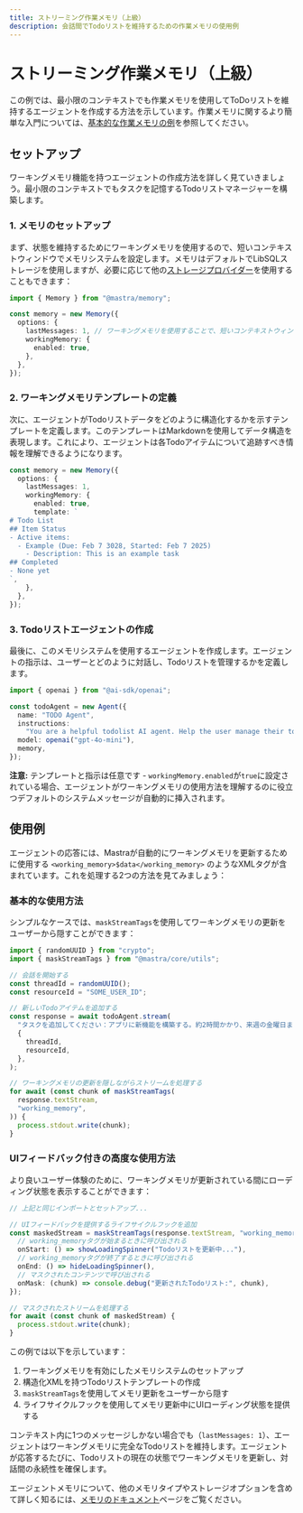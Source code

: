 ---
title: ストリーミング作業メモリ（上級）
description: 会話間でTodoリストを維持するための作業メモリの使用例
---

# ストリーミング作業メモリ（上級）

この例では、最小限のコンテキストでも作業メモリを使用してToDoリストを維持するエージェントを作成する方法を示しています。作業メモリに関するより簡単な入門については、[基本的な作業メモリの例](/examples/memory/streaming-working-memory)を参照してください。

## セットアップ

ワーキングメモリ機能を持つエージェントの作成方法を詳しく見ていきましょう。最小限のコンテキストでもタスクを記憶するTodoリストマネージャーを構築します。

### 1. メモリのセットアップ

まず、状態を維持するためにワーキングメモリを使用するので、短いコンテキストウィンドウでメモリシステムを設定します。メモリはデフォルトでLibSQLストレージを使用しますが、必要に応じて他の[ストレージプロバイダー](/docs/agents/agent-memory#storage-options)を使用することもできます：

```typescript
import { Memory } from "@mastra/memory";

const memory = new Memory({
  options: {
    lastMessages: 1, // ワーキングメモリを使用することで、短いコンテキストウィンドウでも会話の一貫性を維持できます
    workingMemory: {
      enabled: true,
    },
  },
});
```

### 2. ワーキングメモリテンプレートの定義

次に、エージェントがTodoリストデータをどのように構造化するかを示すテンプレートを定義します。このテンプレートはMarkdownを使用してデータ構造を表現します。これにより、エージェントは各Todoアイテムについて追跡すべき情報を理解できるようになります。

```typescript
const memory = new Memory({
  options: {
    lastMessages: 1,
    workingMemory: {
      enabled: true,
      template: `
# Todo List
## Item Status
- Active items:
  - Example (Due: Feb 7 3028, Started: Feb 7 2025)
    - Description: This is an example task
## Completed
- None yet
`,
    },
  },
});
```

### 3. Todoリストエージェントの作成

最後に、このメモリシステムを使用するエージェントを作成します。エージェントの指示は、ユーザーとどのように対話し、Todoリストを管理するかを定義します。

```typescript
import { openai } from "@ai-sdk/openai";

const todoAgent = new Agent({
  name: "TODO Agent",
  instructions:
    "You are a helpful todolist AI agent. Help the user manage their todolist. If there is no list yet ask them what to add! If there is a list always print it out when the chat starts. For each item add emojis, dates, titles (with an index number starting at 1), descriptions, and statuses. For each piece of info add an emoji to the left of it. Also support subtask lists with bullet points inside a box. Help the user timebox each task by asking them how long it will take.",
  model: openai("gpt-4o-mini"),
  memory,
});
```

**注意:** テンプレートと指示は任意です - `workingMemory.enabled`が`true`に設定されている場合、エージェントがワーキングメモリの使用方法を理解するのに役立つデフォルトのシステムメッセージが自動的に挿入されます。

## 使用例

エージェントの応答には、Mastraが自動的にワーキングメモリを更新するために使用する `<working_memory>$data</working_memory>` のようなXMLタグが含まれています。これを処理する2つの方法を見てみましょう：

### 基本的な使用方法

シンプルなケースでは、`maskStreamTags`を使用してワーキングメモリの更新をユーザーから隠すことができます：

```typescript
import { randomUUID } from "crypto";
import { maskStreamTags } from "@mastra/core/utils";

// 会話を開始する
const threadId = randomUUID();
const resourceId = "SOME_USER_ID";

// 新しいTodoアイテムを追加する
const response = await todoAgent.stream(
  "タスクを追加してください：アプリに新機能を構築する。約2時間かかり、来週の金曜日までに完了する必要があります。",
  {
    threadId,
    resourceId,
  },
);

// ワーキングメモリの更新を隠しながらストリームを処理する
for await (const chunk of maskStreamTags(
  response.textStream,
  "working_memory",
)) {
  process.stdout.write(chunk);
}
```

### UIフィードバック付きの高度な使用方法

より良いユーザー体験のために、ワーキングメモリが更新されている間にローディング状態を表示することができます：

```typescript
// 上記と同じインポートとセットアップ...

// UIフィードバックを提供するライフサイクルフックを追加
const maskedStream = maskStreamTags(response.textStream, "working_memory", {
  // working_memoryタグが始まるときに呼び出される
  onStart: () => showLoadingSpinner("Todoリストを更新中..."),
  // working_memoryタグが終了するときに呼び出される
  onEnd: () => hideLoadingSpinner(),
  // マスクされたコンテンツで呼び出される
  onMask: (chunk) => console.debug("更新されたTodoリスト:", chunk),
});

// マスクされたストリームを処理する
for await (const chunk of maskedStream) {
  process.stdout.write(chunk);
}
```

この例では以下を示しています：

1. ワーキングメモリを有効にしたメモリシステムのセットアップ
2. 構造化XMLを持つTodoリストテンプレートの作成
3. `maskStreamTags`を使用してメモリ更新をユーザーから隠す
4. ライフサイクルフックを使用してメモリ更新中にUIローディング状態を提供する

コンテキスト内に1つのメッセージしかない場合でも（`lastMessages: 1`）、エージェントはワーキングメモリに完全なTodoリストを維持します。エージェントが応答するたびに、Todoリストの現在の状態でワーキングメモリを更新し、対話間の永続性を確保します。

エージェントメモリについて、他のメモリタイプやストレージオプションを含めて詳しく知るには、[メモリのドキュメント](/docs/agents/agent-memory)ページをご覧ください。
